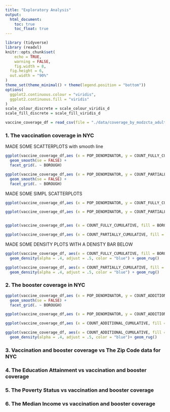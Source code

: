 ```yaml
---
title: "Exploratory Analysis"
output: 
  html_document:
    toc: true
    toc_float: true
---
```

```r
library (tidyverse)
library (readxl)
knitr::opts_chunk$set(
	echo = TRUE,
	warning = FALSE,
	fig.width = 8, 
  fig.height = 6,
  out.width = "90%"
)
theme_set(theme_minimal() + theme(legend.position = "bottom"))
options(
  ggplot2.continuous.colour = "viridis",
  ggplot2.continuous.fill = "viridis"
)
scale_colour_discrete = scale_colour_viridis_d
scale_fill_discrete = scale_fill_viridis_d

vaccine_coverage_df = read_csv(file = "./data/coverage_by_modzcta_adults.csv")

```

### **1. The vaccination coverage in NYC**

MADE SOME SCATTERPLOTS with smooth line

```r
ggplot(vaccine_coverage_df,aes (x = POP_DENOMINATOR, y = COUNT_FULLY_CUMULATIVE, color = BOROUGH)) + geom_point(alpha = .5) +
  geom_smooth(se = FALSE) + 
  facet_grid(. ~ BOROUGH)

ggplot(vaccine_coverage_df,aes (x = POP_DENOMINATOR, y = COUNT_PARTIALLY_CUMULATIVE, color = BOROUGH)) + geom_point(alpha = .5) +
  geom_smooth(se = FALSE) + 
  facet_grid(. ~ BOROUGH)

```

MADE SOME SIMPL SCATTERPLOTS

```r
ggplot(vaccine_coverage_df,aes (x = POP_DENOMINATOR, y = COUNT_FULLY_CUMULATIVE, color = BOROUGH)) + geom_point()

ggplot(vaccine_coverage_df,aes (x = POP_DENOMINATOR, y = COUNT_PARTIALLY_CUMULATIVE, color = BOROUGH)) + geom_point()


ggplot(vaccine_coverage_df,aes (x = COUNT_FULLY_CUMULATIVE, fill = BOROUGH)) + geom_histogram()

ggplot(vaccine_coverage_df,aes (x = COUNT_PARTIALLY_CUMULATIVE, fill = BOROUGH)) + geom_histogram()

```

MADE SOME DENSITY PLOTS WITH A DENISTY BAR BELOW

```r
ggplot(vaccine_coverage_df, aes(x = COUNT_FULLY_CUMULATIVE, fill = BOROUGH)) + 
  geom_density(alpha = .4, adjust = .5, color = "blue") + geom_rug()

ggplot(vaccine_coverage_df, aes(x = COUNT_PARTIALLY_CUMULATIVE, fill = BOROUGH)) + 
  geom_density(alpha = .4, adjust = .5, color = "blue") + geom_rug()

```

### **2. The booster coverage in NYC**

```r
ggplot(vaccine_coverage_df,aes (x = POP_DENOMINATOR, y = COUNT_ADDITIONAL_CUMULATIVE, color = BOROUGH)) + geom_point(alpha = .5) +
  geom_smooth(se = FALSE) + 
  facet_grid(. ~ BOROUGH)

ggplot(vaccine_coverage_df,aes (x = POP_DENOMINATOR, y = COUNT_ADDITIONAL_CUMULATIVE, color = BOROUGH)) + geom_point()

ggplot(vaccine_coverage_df,aes (x = COUNT_ADDITIONAL_CUMULATIVE, fill = BOROUGH)) + geom_histogram()

ggplot(vaccine_coverage_df, aes(x = COUNT_ADDITIONAL_CUMULATIVE, fill = BOROUGH)) + 
  geom_density(alpha = .4, adjust = .5, color = "blue")+ geom_rug()

```

### **3. Vaccination and booster coverage vs The Zip Code data for NYC**




### **4. The Education Attainment vs vaccination and booster coverage **

### **5. The Poverty Status vs vaccination and booster coverage**




### **6. The Median Income vs vaccination and booster coverage**
